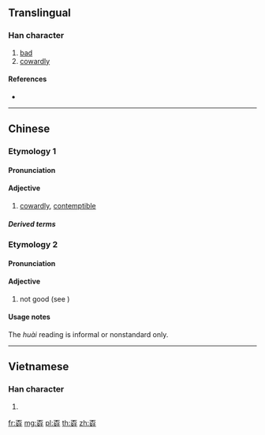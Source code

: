 {{character info/new}}
==Translingual==

===Han character===
{{Han char|rn=39|rad=子|as=07|sn=10|four=10447|canj=MFVND|ids=⿱不好}}

# [[bad]]
# [[cowardly]]

====References====
* {{Han ref|kx=0280.010|dkj=06989|dj=0548.210|hdz=80018.100|uh=5B6C|ud=23404|bh=D165|bd=53605}}

----

==Chinese==
{{zh-forms}}

===Etymology 1===

====Pronunciation====
{{zh-pron
|m=nāo
|c=naau6,naau1,bou2
|h=
|md=
|mn=
|w=
|cat=adj
}}

====Adjective====
{{zh-adj}}

# [[cowardly]], [[contemptible]]

=====Derived terms=====
{{zh-der|孬種}}

===Etymology 2===

====Pronunciation====
{{zh-pron
|m=huài
|c=
|h=
|md=
|mn=oāi
|w=
|cat=adj
}}

====Adjective====
{{zh-adj}}

# {{lb|zh|informal|regional}} not good (see {{zh-l|不好}})

====Usage notes====
The ''huài'' reading is informal or nonstandard only.

{{attention|zh|needs checking}}

----

==Vietnamese==

===Han character===
{{vi-hantu|[[nao]]|rs=子07}}

# {{defn|lang=vi|sort=子07}}

[[fr:孬]]
[[mg:孬]]
[[pl:孬]]
[[th:孬]]
[[zh:孬]]